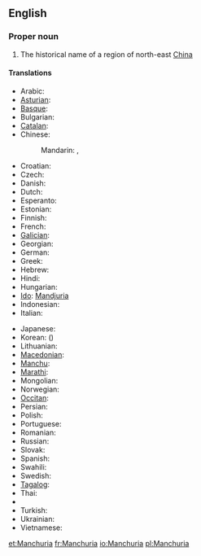 ==English==
{{wikipedia}}

===Proper noun===
{{en-proper noun}}

# The historical name of a region of north-east [[China]]

====Translations====
{{trans-top|Manchuria}}
* Arabic: {{t|ar|منشوريا|f|tr=manshuuriya}}
* [[Asturian]]: {{t-|ast|Manchuria|f|xs=Asturian}}
* [[Basque]]: {{t|eu|Mantxuria|xs=Basque}}
* Bulgarian: {{t|bg|Манджурия|f|tr=Mandžurija}}
* [[Catalan]]: {{t|ca|Manxúria|f}}
* Chinese:
*: Mandarin: {{t-|cmn|滿洲|sc=Hani}}, {{t-|cmn|满洲|tr=Mǎnzhōu|sc=Hani}}
* Croatian: {{t|hr|Mandžurija|f}}
* Czech: {{t|cs|Mandžusko|n}}
* Danish: {{t|da|Manchuriet}}
* Dutch: {{t-|nl|Mantsjoerije}}
* Esperanto: {{t|eo|Manĉurio|xs=Esperanto}}
* Estonian: {{t|et|Mandžuuria}}
* Finnish: {{t-|fi|Mantšuria}}
* French: {{t+|fr|Mandchourie}}
* [[Galician]]: {{t-|gl|Manchuria|f|xs=Galician}}
* Georgian: {{t|ka|მანჯურია|tr=mandžuria|sc=Geor|xs=Georgian}}
* German: {{t|de|Mandschurei|n}}
* Greek: {{t|el|Μαντζουρία|f|tr=Mandžuría}}
* Hebrew: {{t|he|מנצ׳וריה|f|tr=mančuriyah}}
* Hindi: {{t|hi|मंचूरिया|tr=man̄cūriyā|xs=Hindi}}
* Hungarian: {{t-|hu|Mandzsúria}}
* [[Ido]]: [[Mandjuria]]
* Indonesian: {{t-|id|Manchuria|xs=Indonesian}}
* Italian: {{t-|it|Manciuria|f}}
{{trans-mid}}
* Japanese: {{t|ja|満州|tr=まんしゅう, Manshū}}
* Korean: {{t|ko|만주|tr=Manju|sc=Hang}} ({{t-|ko|滿洲|sc=Hani}})
* Lithuanian: {{t|lt|Mandžiūrija|xs=Lithuanian}}
* [[Macedonian]]: {{t|mk|Манџурија|f|tr=Mandžúrija}}
* [[Manchu]]: {{tø|mnc|ᠮᠠᠨᠵᡠ|tr=manju|sc=Mong}}
* [[Marathi]]: {{t|mr|मांचुरिया|sc=Deva|xs=Marathi}}
* Mongolian: {{t-|mn|Манж|tr=Manž|sc=Cyrl|xs=Mongolian}}
* Norwegian: {{t|no|Mandsjuria}}
* [[Occitan]]: {{t|oc|Manchoria|f|xs=Occitan}}
* Persian: {{t|fa|منچوری|tr=mančûri|xs=Persian}}
* Polish: {{t-|pl|Mandżuria|f}}
* Portuguese: {{t+|pt|Manchúria|f}}
* Romanian: {{t-|ro|Manciuria|f}}
* Russian: {{t-|ru|Маньчжурия|f|tr=Man’čžúrija}}
* Slovak: {{t|sk|Mandžusko|n}}
* Spanish: {{t-|es|Manchuria|f}}
* Swahili: {{t-|sw|Manchuria|xs=Swahili}}
* Swedish: {{t|sv|Manchuriet}}
* [[Tagalog]]: {{t-|tl|Manchuria|xs=Tagalog}}
* Thai: {{t|th|แมนจูเรีย|tr=maenjooria}}
* {{trreq|bo}}
* Turkish: {{t-|tr|Kuzeydoğu Çin}}
* Ukrainian: {{t|uk|Маньчжурія|f|xs=Ukrainian}}
* Vietnamese: {{t|vi|Mãn Châu|xs=Vietnamese}}
{{trans-bottom}}

[[et:Manchuria]]
[[fr:Manchuria]]
[[io:Manchuria]]
[[pl:Manchuria]]